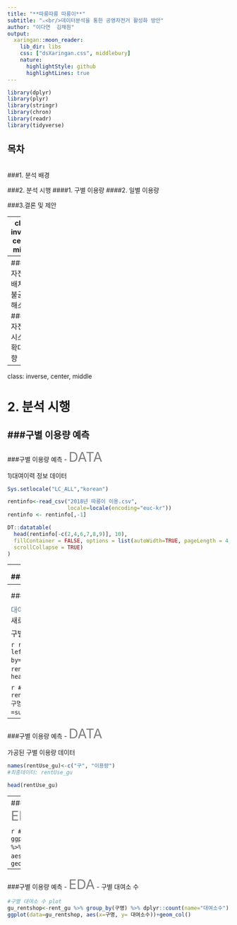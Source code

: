 ```yaml
---
title: "**따릉따릉 따릉이**"
subtitle: "⚔<br/>데이터분석을 통한 공영자전거 활성화 방안"
author: "이다연  김채원"
output:
  xaringan::moon_reader:
    lib_dir: libs
    css: ["dsXaringan.css", middlebury]
    nature:
      highlightStyle: github
      highlightLines: true
---
```

```r
library(dplyr)
library(plyr)
library(stringr)
library(chron)
library(readr)
library(tidyverse)
```

## 목차
<br/>
###1. 분석 배경 

###2. 분석 시행
####1. 구별 이용량
####2. 일별 이용량
 
###3.결론 및 제안

---
class: inverse, center, middle

# 1. 분석 배경


---
###공영자전거 배치의 불균형 해소
###공영자전거 시스템의 확대 방향
---
class: inverse, center, middle

# 2. 분석 시행
###구별 이용량 예측
---
###구별 이용량 예측 - <span style="font-size: 30px;color:grey">DATA</span>


1)대여이력 정보 데이터
```r
Sys.setlocale("LC_ALL","korean")
```
```r

rentinfo<-read_csv("2018년 따릉이 이용.csv",
                   locale=locale(encoding="euc-kr"))
rentinfo <- rentinfo[,-1]
```
```r
DT::datatable(
  head(rentinfo[-c(2,4,6,7,8,9)], 10),
  fillContainer = FALSE, options = list(autoWidth=TRUE, pageLength = 4,scrollX = TRUE,
  scrollCollapse = TRUE)
)
```

---
###구별 이용량 예측 - <span style="font-size: 30px;color:grey">DATA</span>

2) 대여소 위치 정보 데이터
```r
rentloc <- read.csv("서울특별시 공공자전거 대여소 정보.csv")
names(rentloc)<-c('구명',	'대여소ID'	,'대여소번호'	,'대여소명',
                  '대여소 주소',	'거치대수',	'위도'	,'경도')
```

```r
DT::datatable(
  head(rentloc[,-c(2,4,7,8,9)], 10),
  fillContainer = FALSE, options = list(autoWidth=TRUE, pageLength = 4,scrollX = TRUE,
  scrollCollapse = TRUE)
)
```

---
###구별 이용량 예측 - <span style="font-size: 30px;color:grey">DATA</span>

<span style="color:#587a8f">대여소번호</span>를 참조해 정류장이 있는 구를 새로운 변수로 지정
```r
rentloc$대여소번호 <- as.factor(rentloc$대여소번호)
rentinfo$대여대여소번호 <- as.factor(rentinfo$대여대여소번호)
rent<-left_join(rentinfo, rentloc[,c(1,3)],
                by=c("대여대여소번호"="대여소번호"))
#대여소 번호가 없는 경우 NA로 변환
```

구별 대여소 이용량 계산
```r
# 대여소 번호별 이용량
before<-rentinfo %>% summarise(count(대여대여소번호))
before<- before$`count(대여대여소번호`
names(before) <- c("대여대여소번호", "이용량")
```

```r
rent_gu<-left_join(before,rentloc[,c(1,3)],
                   by=c("대여대여소번호"='대여소번호'))
rent_gu[is.na(rent_gu$구명),]
head(rent_gu,3)
```

```r
#구별 대여소 이용량
rentUse_gu<- rent_gu %>%na.omit()%>% group_by(`구명`)%>%dplyr::summarise(이용량=sum(이용량))  
```

---
###구별 이용량 예측 - <span style="font-size: 30px;color:grey">DATA</span>

가공된 구별 이용량 데이터
```r
names(rentUse_gu)<-c("구", "이용량")
#최종데이터: rentUse_gu
```
```r
head(rentUse_gu)
```
---
###구별 이용량 예측 - <span style="font-size: 30px;color:grey">EDA</span>
 - 구별 이용량
 
 
```r
#구별 이용량 plot
ggplot(data=rentUse_gu %>% arrange(구), aes(x=구, y= 이용량))+ geom_col()
```
---
###구별 이용량 예측 - <span style="font-size: 30px;color:grey">EDA</span>
 - 구별 대여소 수
 
```r

#구별 대여소 수 plot
gu_rentshop<-rent_gu %>% group_by(구명) %>% dplyr::count(name="대여소수") %>% arrange(구명)%>% na.omit()
ggplot(data=gu_rentshop, aes(x=구명, y= 대여소수))+geom_col()
```
